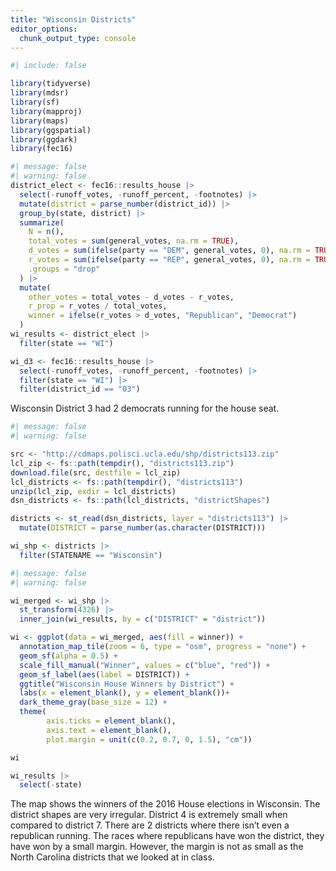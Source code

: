 ```yaml
---
title: "Wisconsin Districts"
editor_options: 
  chunk_output_type: console
---
```


```r
#| include: false

library(tidyverse)
library(mdsr)
library(sf)
library(mapproj)
library(maps)
library(ggspatial)
library(ggdark)
library(fec16)
```

```r
#| message: false
#| warning: false
district_elect <- fec16::results_house |>
  select(-runoff_votes, -runoff_percent, -footnotes) |>
  mutate(district = parse_number(district_id)) |>
  group_by(state, district) |>
  summarize(
    N = n(), 
    total_votes = sum(general_votes, na.rm = TRUE),
    d_votes = sum(ifelse(party == "DEM", general_votes, 0), na.rm = TRUE),
    r_votes = sum(ifelse(party == "REP", general_votes, 0), na.rm = TRUE),
    .groups = "drop"
  ) |>
  mutate(
    other_votes = total_votes - d_votes - r_votes,
    r_prop = r_votes / total_votes,  
    winner = ifelse(r_votes > d_votes, "Republican", "Democrat")
  )
wi_results <- district_elect |>
  filter(state == "WI")

wi_d3 <- fec16::results_house |>
  select(-runoff_votes, -runoff_percent, -footnotes) |>
  filter(state == "WI") |>
  filter(district_id == "03")
```

Wisconsin District 3 had 2 democrats running for the house seat.

```r
#| message: false
#| warning: false

src <- "http://cdmaps.polisci.ucla.edu/shp/districts113.zip"
lcl_zip <- fs::path(tempdir(), "districts113.zip")
download.file(src, destfile = lcl_zip)
lcl_districts <- fs::path(tempdir(), "districts113")
unzip(lcl_zip, exdir = lcl_districts)
dsn_districts <- fs::path(lcl_districts, "districtShapes")

districts <- st_read(dsn_districts, layer = "districts113") |>
  mutate(DISTRICT = parse_number(as.character(DISTRICT)))

wi_shp <- districts |>
  filter(STATENAME == "Wisconsin")
```


```r
#| message: false
#| warning: false

wi_merged <- wi_shp |>
  st_transform(4326) |>
  inner_join(wi_results, by = c("DISTRICT" = "district"))

wi <- ggplot(data = wi_merged, aes(fill = winner)) +
  annotation_map_tile(zoom = 6, type = "osm", progress = "none") + 
  geom_sf(alpha = 0.5) +
  scale_fill_manual("Winner", values = c("blue", "red")) + 
  geom_sf_label(aes(label = DISTRICT)) + 
  ggtitle("Wisconsin House Winners by District") +
  labs(x = element_blank(), y = element_blank())+
  dark_theme_gray(base_size = 12) + 
  theme(
        axis.ticks = element_blank(), 
        axis.text = element_blank(), 
        plot.margin = unit(c(0.2, 0.7, 0, 1.5), "cm"))

wi

wi_results |>                  
  select(-state)
```

The map shows the winners of the 2016 House elections in Wisconsin. The district shapes are very irregular. District 4 is extremely small when compared to district 7. There are 2 districts where there isn't even a republican running. The races where republicans have won the district, they have won by a small margin. However, the margin is not as small as the North Carolina districts that we looked at in class.





